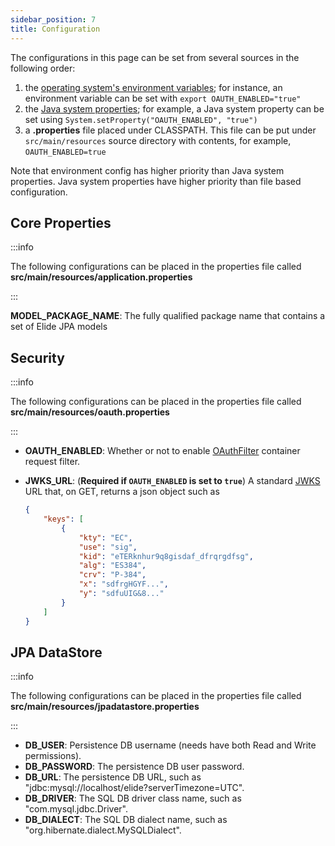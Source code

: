 ```yaml
---
sidebar_position: 7
title: Configuration
---
```


[//]: # (Copyright Jiaqi Liu)

[//]: # (Licensed under the Apache License, Version 2.0 &#40;the "License"&#41;;)
[//]: # (you may not use this file except in compliance with the License.)
[//]: # (You may obtain a copy of the License at)

[//]: # (    http://www.apache.org/licenses/LICENSE-2.0)

[//]: # (Unless required by applicable law or agreed to in writing, software)
[//]: # (distributed under the License is distributed on an "AS IS" BASIS,)
[//]: # (WITHOUT WARRANTIES OR CONDITIONS OF ANY KIND, either express or implied.)
[//]: # (See the License for the specific language governing permissions and)
[//]: # (limitations under the License.)


The configurations in this page can be set from several sources in the following order:

1. the [operating system's environment variables]; for instance, an environment variable can be set with
   `export OAUTH_ENABLED="true"`
2. the [Java system properties]; for example, a Java system property can be set using
   `System.setProperty("OAUTH_ENABLED", "true")`
3. a **.properties** file placed under CLASSPATH. This file can be put under `src/main/resources` source directory with
   contents, for example, `OAUTH_ENABLED=true`

Note that environment config has higher priority than Java system properties. Java system properties have higher
priority than file based configuration.

Core Properties
---------------

:::info

The following configurations can be placed in the properties file called **src/main/resources/application.properties**

:::

<Tabs>
  <TabItem value="jpa-elide" label="JPA(Elide)" default>
    <b>MODEL_PACKAGE_NAME</b>: The fully qualified package name that contains a set of Elide JPA models
  </TabItem>
</Tabs>

Security
--------

:::info

The following configurations can be placed in the properties file called **src/main/resources/oauth.properties**

:::

- **OAUTH_ENABLED**: Whether or not to enable [OAuthFilter] container request filter.
- **JWKS_URL**: (**Required if `OAUTH_ENABLED` is set to `true`**) A standard [JWKS] URL that, on GET, returns a json
  object such as

  ```json
  {
      "keys": [
          {
              "kty": "EC",
              "use": "sig",
              "kid": "eTERknhur9q8gisdaf_dfrqrgdfsg",
              "alg": "ES384",
              "crv": "P-384",
              "x": "sdfrgHGYF...",
              "y": "sdfuUIG&8..."
          }
      ]
  }
  ```

JPA DataStore
-------------

:::info

The following configurations can be placed in the properties file called **src/main/resources/jpadatastore.properties**

:::

<Tabs>
  <TabItem value="jpa-elide" label="JPA(Elide)" default>
    <ul>
      <li> <b>DB_USER</b>: Persistence DB username (needs have both Read and Write permissions).</li>
      <li> <b>DB_PASSWORD</b>: The persistence DB user password.</li>
      <li> <b>DB_URL</b>: The persistence DB URL, such as "jdbc:mysql://localhost/elide?serverTimezone=UTC".</li>
      <li> <b>DB_DRIVER</b>: The SQL DB driver class name, such as "com.mysql.jdbc.Driver".</li>
      <li> <b>DB_DIALECT</b>: The SQL DB dialect name, such as "org.hibernate.dialect.MySQLDialect".</li>
    </ul>
  </TabItem>
</Tabs>

[Java system properties]: https://docs.oracle.com/javase/tutorial/essential/environment/sysprop.html
[JWKS]: https://datatracker.ietf.org/doc/html/rfc7517

[OAuthFilter]: https://qubitpi.github.io/jersey-webservice-template/apidocs/com/qubitpi/ws/jersey/template/web/filters/OAuthFilter.html
[operating system's environment variables]: https://docs.oracle.com/javase/tutorial/essential/environment/env.html
